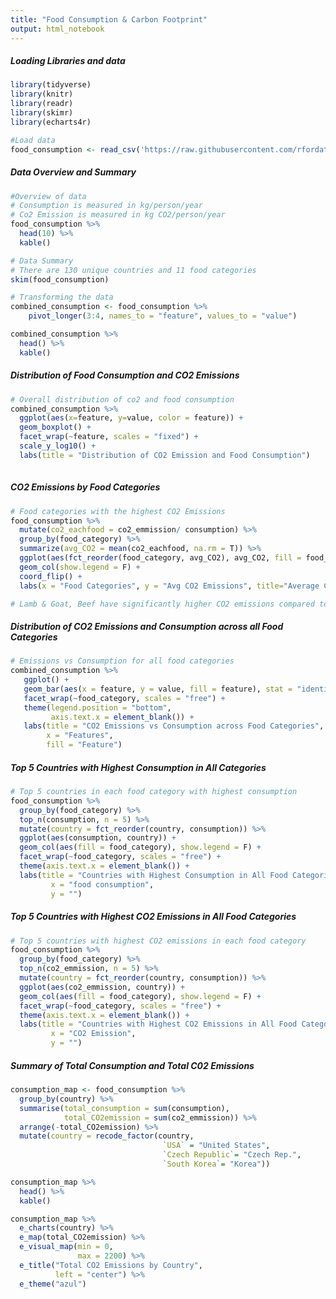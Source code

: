 ---
title: "Food Consumption & Carbon Footprint"
output: html_notebook
---


##### Loading Libraries and data
```{r}
library(tidyverse)
library(knitr)
library(readr)
library(skimr)
library(echarts4r)
```


```{r}
#Load data
food_consumption <- read_csv('https://raw.githubusercontent.com/rfordatascience/tidytuesday/master/data/2020/2020-02-18/food_consumption.csv')
```


##### Data Overview and Summary
```{r}
#Overview of data
# Consumption is measured in kg/person/year
# Co2 Emission is measured in kg CO2/person/year
food_consumption %>%
  head(10) %>%
  kable()

```


```{r}
# Data Summary
# There are 130 unique countries and 11 food categories
skim(food_consumption)
```



```{r}
# Transforming the data
combined_consumption <- food_consumption %>% 
    pivot_longer(3:4, names_to = "feature", values_to = "value")

combined_consumption %>% 
  head() %>% 
  kable()
```



##### Distribution of Food Consumption and CO2 Emissions
```{r}
# Overall distribution of co2 and food consumption
combined_consumption %>%
  ggplot(aes(x=feature, y=value, color = feature)) +
  geom_boxplot() +
  facet_wrap(~feature, scales = "fixed") + 
  scale_y_log10() +
  labs(title = "Distribution of CO2 Emission and Food Consumption")
  
```


##### CO2 Emissions by Food Categories
```{r}
# Food categories with the highest CO2 Emissions
food_consumption %>%
  mutate(co2_eachfood = co2_emmission/ consumption) %>%
  group_by(food_category) %>% 
  summarize(avg_CO2 = mean(co2_eachfood, na.rm = T)) %>% 
  ggplot(aes(fct_reorder(food_category, avg_CO2), avg_CO2, fill = food_category)) +
  geom_col(show.legend = F) +
  coord_flip() +
  labs(x = "Food Categories", y = "Avg CO2 Emissions", title="Average CO2 Emissions by Food Category")

```
```{r}
# Lamb & Goat, Beef have significantly higher CO2 emissions compared to the other food categories
```


##### Distribution of CO2 Emissions and Consumption across all Food Categories
```{r}
# Emissions vs Consumption for all food categories
combined_consumption %>%
   ggplot() +
   geom_bar(aes(x = feature, y = value, fill = feature), stat = "identity") +
   facet_wrap(~food_category, scales = "free") +
   theme(legend.position = "bottom",
         axis.text.x = element_blank()) + 
   labs(title = "CO2 Emissions vs Consumption across Food Categories",
        x = "Features",
        fill = "Feature")
```


##### Top 5 Countries with Highest Consumption in All Categories
```{r}
# Top 5 countries in each food category with highest consumption
food_consumption %>% 
  group_by(food_category) %>% 
  top_n(consumption, n = 5) %>% 
  mutate(country = fct_reorder(country, consumption)) %>% 
  ggplot(aes(consumption, country)) +
  geom_col(aes(fill = food_category), show.legend = F) +
  facet_wrap(~food_category, scales = "free") +
  theme(axis.text.x = element_blank()) +
  labs(title = "Countries with Highest Consumption in All Food Categories",
         x = "food consumption",
         y = "")

```


##### Top 5 Countries with Highest CO2 Emissions in All Food Categories
```{r}
# Top 5 countries with highest CO2 emissions in each food category
food_consumption %>% 
  group_by(food_category) %>% 
  top_n(co2_emmission, n = 5) %>% 
  mutate(country = fct_reorder(country, consumption)) %>% 
  ggplot(aes(co2_emmission, country)) +
  geom_col(aes(fill = food_category), show.legend = F) +
  facet_wrap(~food_category, scales = "free") +
  theme(axis.text.x = element_blank()) +
  labs(title = "Countries with Highest CO2 Emissions in All Food Categories",
         x = "CO2 Emission",
         y = "")
```


##### Summary of Total Consumption and Total C02 Emissions
```{r}
consumption_map <- food_consumption %>%
  group_by(country) %>%
  summarise(total_consumption = sum(consumption),
            total_CO2emission = sum(co2_emmission)) %>%
  arrange(-total_CO2emission) %>%
  mutate(country = recode_factor(country,
                                  `USA` = "United States",
                                  `Czech Republic`= "Czech Rep.",
                                  `South Korea`= "Korea"))

consumption_map %>%
  head() %>%
  kable()

```


```{r}
consumption_map %>%
  e_charts(country) %>%
  e_map(total_CO2emission) %>%
  e_visual_map(min = 0, 
               max = 2200) %>%
  e_title("Total CO2 Emissions by Country", 
          left = "center") %>%
  e_theme("azul")
  
```
